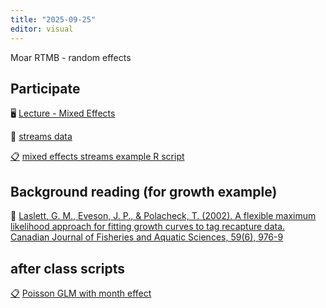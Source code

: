 ```yaml
---
title: "2025-09-25"
editor: visual
---
```


Moar RTMB - random effects

## Participate

🖥️ [Lecture - Mixed Effects](02_Lecture_RTMB-mixed-effects.pptx)

📂 [streams data](data/streams.dat)

[📋](https://gavinfay.github.io/mar536-biolstats2-s25/labs/lab-exercise-01.pdf) [mixed effects streams example R script](mixed_effects.R)

## Background reading (for growth example)

📖 [Laslett, G. M., Eveson, J. P., & Polacheck, T. (2002). A flexible maximum likelihood approach for fitting growth curves to tag recapture data. Canadian Journal of Fisheries and Aquatic Sciences, 59(6), 976-9](https://doi.org/10.1139/f02-069)

## after class scripts

[📋](https://gavinfay.github.io/mar536-biolstats2-s25/labs/lab-exercise-01.pdf) [Poisson GLM with month effect](rtmb_poisson_glm_covariate.R)
